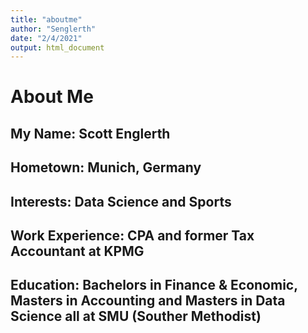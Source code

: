 ```yaml
---
title: "aboutme"
author: "Senglerth"
date: "2/4/2021"
output: html_document
---
```


# About Me

## My Name: Scott Englerth

## Hometown: Munich, Germany

## Interests: Data Science and Sports

## Work Experience: CPA and former Tax Accountant at KPMG

## Education: Bachelors in Finance & Economic, Masters in Accounting and Masters in Data Science all at SMU (Souther Methodist)